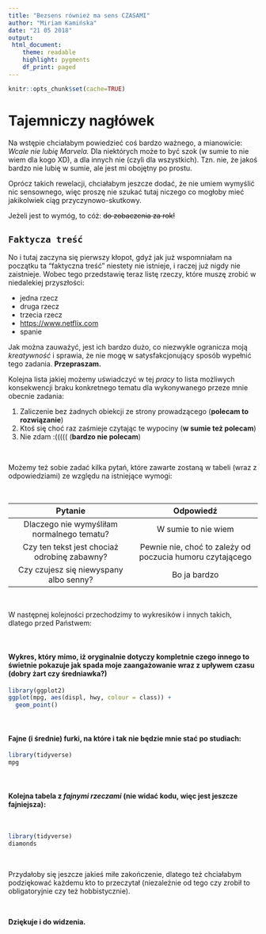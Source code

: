 ```yaml
---
title: "Bezsens również ma sens CZASAMI"
author: "Miriam Kamińska"
date: "21 05 2018"
output: 
 html_document:
    theme: readable
    highlight: pygments
    df_print: paged
---
```


```r
knitr::opts_chunk$set(cache=TRUE)
```

# Tajemniczy nagłówek

Na wstępie chciałabym powiedzieć coś bardzo ważnego, a mianowicie: 
*Wcale nie lubię Marvela.* Dla niektórych może to być szok (w sumie to nie wiem dla kogo XD),
a dla innych nie (czyli dla wszystkich). Tzn. nie, że jakoś bardzo nie lubię w sumie, ale jest mi obojętny po prostu.

Oprócz takich rewelacji, chciałabym jeszcze dodać, że nie umiem wymyślić nic sensownego, więc proszę nie szukać tutaj niczego co mogłoby mieć jakikolwiek ciąg przyczynowo-skutkowy.

Jeżeli jest to wymóg, to cóż: ~~do zobaczenia za rok!~~

## `Faktycza treść`

No i tutaj zaczyna się pierwszy kłopot, gdyż jak już wspomniałam na początku ta "faktyczna treść" niestety nie istnieje, i raczej już nigdy nie zaistnieje. Wobec tego przedstawię teraz listę rzeczy, które muszę zrobić w niedalekiej przyszłości:

- jedna rzecz
- druga rzecz
- trzecia rzecz
- <https://www.netflix.com>
- spanie

Jak można zauważyć, jest ich bardzo dużo, co niezwykle ogranicza moją *kreatywność* i sprawia, że nie mogę w satysfakcjonujący sposób wypełnić tego zadania. **Przepraszam.**

Kolejna lista jakiej możemy uświadczyć w tej *pracy* to lista możliwych konsekwencji braku konkretnego tematu dla wykonywanego przeze mnie obecnie zadania:

1. Zaliczenie bez żadnych obiekcji ze strony prowadzącego (**polecam to rozwiązanie**)
2. Ktoś się choć raz zaśmieje czytając te wypociny (**w sumie też polecam**)
3. Nie zdam :((((( (**bardzo nie polecam**)

&nbsp;

Możemy też sobie zadać kilka pytań, które zawarte zostaną w tabeli (wraz z odpowiedziami) ze względu na istniejące wymogi:

&nbsp;

| Pytanie       | Odpowiedź  |
|:-------------:|:-------------:|
| Dlaczego nie wymyśliłam normalnego tematu?  |  W sumie to nie wiem                                       | 
| Czy ten tekst jest chociaż odrobinę zabawny?| Pewnie nie, choć to zależy od poczucia humoru czytającego  | 
| Czy czujesz się niewyspany albo senny?      | Bo ja bardzo                                               |

&nbsp;

W następnej kolejności przechodzimy to wykresików i innych takich, dlatego przed Państwem:

&nbsp;

#### Wykres, który mimo, iż oryginalnie dotyczy kompletnie czego innego to świetnie pokazuje jak spada moje zaangażowanie wraz z upływem czasu (dobry żart czy średniawka?)

```r
library(ggplot2)
ggplot(mpg, aes(displ, hwy, colour = class)) + 
  geom_point()
```

&nbsp;

#### Fajne (i średnie) furki, na które i tak nie będzie mnie stać po studiach:

```r
library(tidyverse)
mpg
```

&nbsp;

####  Kolejna tabela z *fajnymi rzeczami* (nie widać kodu, więc jest jeszcze fajniejsza):

&nbsp;

```r
library(tidyverse)
diamonds
```

&nbsp;

Przydałoby się jeszcze jakieś miłe zakończenie, dlatego też chciałabym podziękować każdemu kto to przeczytał (niezależnie od tego czy zrobił to obligatoryjnie czy też hobbistycznie). 

&nbsp;

**Dziękuje i do widzenia.**